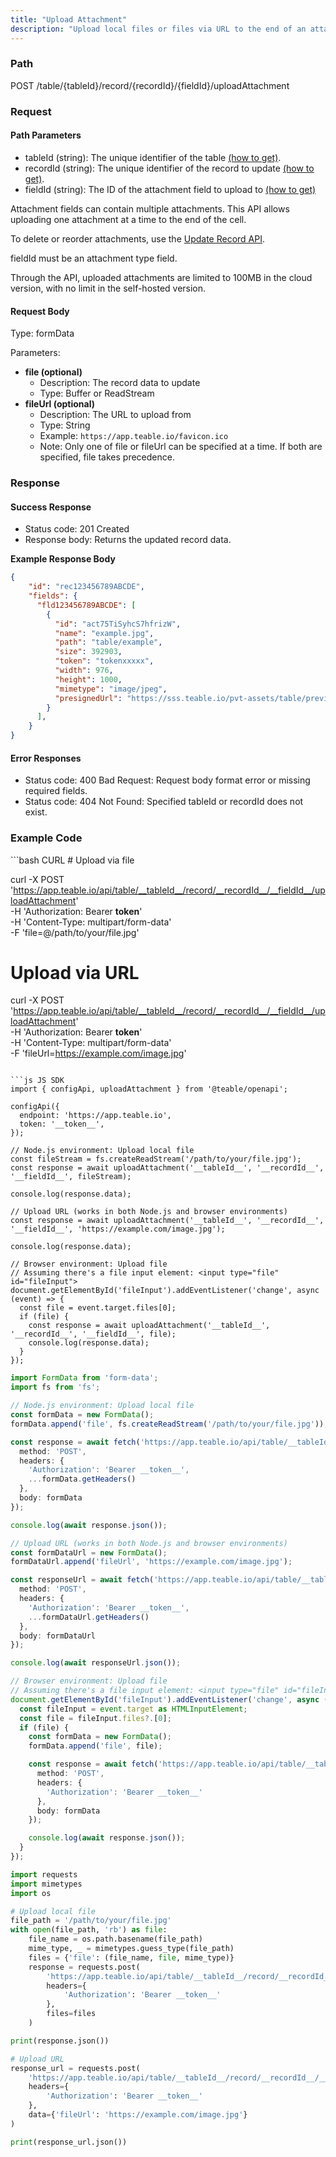 ```yaml
---
title: "Upload Attachment"
description: "Upload local files or files via URL to the end of an attachment field in a specified record"
---
```


### Path

POST /table/\{tableId}/record/\{recordId}/\{fieldId}/uploadAttachment

### Request

#### Path Parameters

* tableId (string): The unique identifier of the table [(how to get)](/en/api-doc/get-id#tableid).
* recordId (string): The unique identifier of the record to update [(how to get)](/en/api-doc/get-id#recordid).
* fieldId (string): The ID of the attachment field to upload to [(how to get)](/en/api-doc/get-id#fieldid)

Attachment fields can contain multiple attachments. This API allows uploading one attachment at a time to the end of the cell.

To delete or reorder attachments, use the [Update Record API](/en/api-doc/record/update).

fieldId must be an attachment type field.

Through the API, uploaded attachments are limited to 100MB in the cloud version, with no limit in the self-hosted version.

#### Request Body

Type: formData

Parameters:

* **file (optional)**
  * Description: The record data to update
  * Type: Buffer or ReadStream
* **fileUrl (optional)**
  * Description: The URL to upload from
  * Type: String
  * Example: `https://app.teable.io/favicon.ico`
  * Note: Only one of file or fileUrl can be specified at a time. If both are specified, file takes precedence.

### Response

#### Success Response

* Status code: 201 Created
* Response body: Returns the updated record data.

**Example Response Body**

```json
{
    "id": "rec123456789ABCDE",
    "fields": {
      "fld123456789ABCDE": [
        {
          "id": "act75TiSyhcS7hfrizW",
          "name": "example.jpg",
          "path": "table/example",
          "size": 392903,
          "token": "tokenxxxxx",
          "width": 976,
          "height": 1000,
          "mimetype": "image/jpeg",
          "presignedUrl": "https://sss.teable.io/pvt-assets/table/previewURL"
        }
      ],
    }
}
```

#### Error Responses

* Status code: 400 Bad Request: Request body format error or missing required fields.
* Status code: 404 Not Found: Specified tableId or recordId does not exist.

### Example Code

<CodeGroup>
  ```bash CURL
  # Upload via file

  curl -X POST 'https://app.teable.io/api/table/__tableId__/record/__recordId__/__fieldId__/uploadAttachment' \
    -H 'Authorization: Bearer __token__' \
    -H 'Content-Type: multipart/form-data' \
    -F 'file=@/path/to/your/file.jpg'

  # Upload via URL
  curl -X POST 'https://app.teable.io/api/table/__tableId__/record/__recordId__/__fieldId__/uploadAttachment' \
    -H 'Authorization: Bearer __token__' \
    -H 'Content-Type: multipart/form-data' \
    -F 'fileUrl=https://example.com/image.jpg'
  ```

  ```js JS SDK
  import { configApi, uploadAttachment } from '@teable/openapi';

  configApi({
    endpoint: 'https://app.teable.io',
    token: '__token__',
  });

  // Node.js environment: Upload local file
  const fileStream = fs.createReadStream('/path/to/your/file.jpg');
  const response = await uploadAttachment('__tableId__', '__recordId__', '__fieldId__', fileStream);

  console.log(response.data);

  // Upload URL (works in both Node.js and browser environments)
  const response = await uploadAttachment('__tableId__', '__recordId__', '__fieldId__', 'https://example.com/image.jpg');

  console.log(response.data);

  // Browser environment: Upload file
  // Assuming there's a file input element: <input type="file" id="fileInput">
  document.getElementById('fileInput').addEventListener('change', async (event) => {
    const file = event.target.files[0];
    if (file) {
      const response = await uploadAttachment('__tableId__', '__recordId__', '__fieldId__', file);
      console.log(response.data);
    }
  });
  ```

  ```ts TypeScript
  import FormData from 'form-data';
  import fs from 'fs';

  // Node.js environment: Upload local file
  const formData = new FormData();
  formData.append('file', fs.createReadStream('/path/to/your/file.jpg'));

  const response = await fetch('https://app.teable.io/api/table/__tableId__/record/__recordId__/__fieldId__/uploadAttachment', {
    method: 'POST',
    headers: {
      'Authorization': 'Bearer __token__',
      ...formData.getHeaders()
    },
    body: formData
  });

  console.log(await response.json());

  // Upload URL (works in both Node.js and browser environments)
  const formDataUrl = new FormData();
  formDataUrl.append('fileUrl', 'https://example.com/image.jpg');

  const responseUrl = await fetch('https://app.teable.io/api/table/__tableId__/record/__recordId__/__fieldId__/uploadAttachment', {
    method: 'POST',
    headers: {
      'Authorization': 'Bearer __token__',
      ...formDataUrl.getHeaders()
    },
    body: formDataUrl
  });

  console.log(await responseUrl.json());

  // Browser environment: Upload file
  // Assuming there's a file input element: <input type="file" id="fileInput">
  document.getElementById('fileInput').addEventListener('change', async (event: Event) => {
    const fileInput = event.target as HTMLInputElement;
    const file = fileInput.files?.[0];
    if (file) {
      const formData = new FormData();
      formData.append('file', file);

      const response = await fetch('https://app.teable.io/api/table/__tableId__/record/__recordId__/__fieldId__/uploadAttachment', {
        method: 'POST',
        headers: {
          'Authorization': 'Bearer __token__'
        },
        body: formData
      });

      console.log(await response.json());
    }
  });
  ```

  ```python Python
  import requests
  import mimetypes
  import os

  # Upload local file
  file_path = '/path/to/your/file.jpg'
  with open(file_path, 'rb') as file:
      file_name = os.path.basename(file_path)
      mime_type, _ = mimetypes.guess_type(file_path)
      files = {'file': (file_name, file, mime_type)}
      response = requests.post(
          'https://app.teable.io/api/table/__tableId__/record/__recordId__/__fieldId__/uploadAttachment',
          headers={
              'Authorization': 'Bearer __token__'
          },
          files=files
      )

  print(response.json())

  # Upload URL
  response_url = requests.post(
      'https://app.teable.io/api/table/__tableId__/record/__recordId__/__fieldId__/uploadAttachment',
      headers={
          'Authorization': 'Bearer __token__'
      },
      data={'fileUrl': 'https://example.com/image.jpg'}
  )

  print(response_url.json())
  ```
</CodeGroup>


